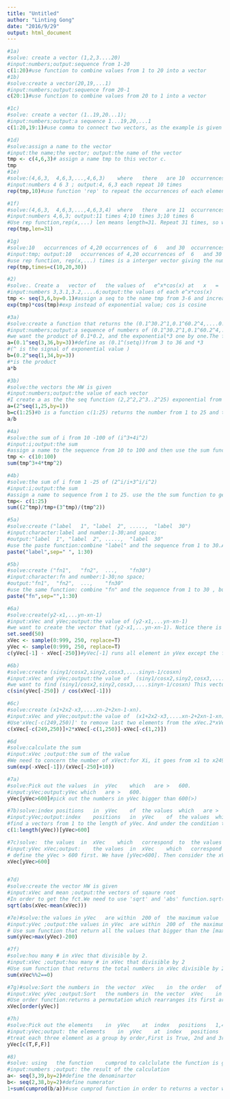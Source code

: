 ```yaml
---
title: "Untitled"
author: "Linting Gong"
date: "2016/9/29"
output: html_document
---
```


```r
#1a)
#solve: create a vector (1,2,3....20)
#input:numbers;output:sequence from 1-20 
c(1:20)#use function to combine values from 1 to 20 into a vector
#1b)
#solve:create a vector(20,19,...1)
#input:numbers;output:sequence from 20-1
c(20:1)#use function to combine values from 20 to 1 into a vector

#1c)
#solve: create a vector (1..19,20...1);
#input:numbers;output:a sequence 1...19,20,...1
c(1:20,19:1)#use comma to connect two vectors, as the example is given in th help(c):c(1,7:9). First is from 1 - 20, and then from 19-1.

#1d)	
#solve:assign a name to the vector 
#input:the name;the vector; output:the name of the vector 
tmp <- c(4,6,3)# assign a name tmp to this vector c. 
tmp
#1e)
#solve:(4,6,3,	4,6,3,...,4,6,3)	where	there	are	10	occurrences	of	4.	
#input:numbers 4 6 3 ; output:4, 6,3 each repeat 10 times 
rep(tmp,10)#use function 'rep' to repeat the occurrences of each element to 10 times 

#1f)
#solve:(4,6,3,	4,6,3,...,4,6,3,4)	where	there	are	11	occurrences	of4,10	occurrences	of	6	and	10	occurrences	of	3.	
#input:numbers 4,6,3; output:11 times 4;10 times 3;10 times 6
#Use rep function,rep(x,...) len means length=31. Repeat 31 times, so we have one more 4 in here. We have 11=4,10=3,10=6
rep(tmp,len=31)

#1g)
#solve:10	occurrences	of 4,20 occurrences	of	6	and	30	occurrences	of	3.
#input:tmp; output:10	occurrences	of 4,20 occurrences	of	6	and	30	occurrences	of3.
#use rep function, rep(x,...) times is a interger vector giving the number of times to repeat each element. Because we have different number of a, b and c. we need to use c function to define each times of a and b and c with different number of times.
rep(tmp,times=c(10,20,30))

#2)
#solve:. Create	a	vector of	the	values of	e^x*cos(x) at	x	=	3,3.1,3.2,...,5.9,6;
#input:numbers 3,3.1,3.2,....6;output:the values of each e^x*cos(x)
tmp <- seq(3,6,by=0.1)#assign a seq to the name tmp from 3-6 and increasing by 0.1 
exp(tmp)*cos(tmp)#exp instead of exponential value; cos is cosine

#3a)
#solve:create a function that returns the (0.1^30.2^1,0.1^60.2^4,....0.1^36.2^34)
#input:numbers;output:a sequence of numbers of (0.1^30.2^1,0.1^60.2^4,....0.1^36.2^34)
#we want the product of 0.1*0.2, and the exponential*3 one by one.The funtion  sequ(...)is used as:seq(from a #, to =#, by = ((to - from)/(length.out - 1)). 
a=(0.1^seq(3,36,by=3))#define as (0.1^(setq))from 3 to 36 and *3
#(^ is the signal of exponential value ) 
b=(0.2^seq(1,34,by=3))
#*is the product
a*b

#3b)
#solve:the vectors the HW is given 
#input:numbers;output:the value of each vector 
#I create a as the the seq function (2,2^2,2^3..2^25) exponential from 1-25, increasing 1. 
a=(2^seq(1,25,by=1))
b=c(1:25)#b is a function c(1:25) returns the number from 1 to 25 and then a/b
a/b

#4a)
#solve:the sum of i from 10 -100 of (i^3+4i^2)
#input:i;output:the sum
#assign a name to the sequence from 10 to 100 and then use the sum function get the final result 
tmp <- c(10:100)
sum(tmp^3+4*tmp^2)

#4b)
#solve:the sum of i from 1 -25 of (2^i/i+3^i/i^2)
#input:i;output:the sum
#assign a name to sequence from 1 to 25. use the the sum function to get the result. ^ means the power and / is devide 
tmp<- c(1:25)
sum((2^tmp)/tmp+(3^tmp)/(tmp^2))

#5a)
#solve:create ("label	1",	"label	2",	.....,	"label	30")
#input:character:label and number:1-30;and space;
#output:"label	1",	"label	2",	.....,	"label	30"
#use the paste function:combine "label" and the sequence from 1 to 30.And notice that there exists space between label and the number
paste("label",sep=" ", 1:30)

#5b)
#solve:create ("fn1",	"fn2",	...,	"fn30")
#input:character:fn and number:1-30;no space;
#output:"fn1",	"fn2",	...,	"fn30"
#use the same function: combine "fn" and the sequence from 1 to 30 , but we need to concern space. there is no space. so we use sep="" instead of sep" ".usage paste (..., sep = " ", collapse = NULL) 
paste("fn",sep="",1:30)

#6a)
#solve:create(y2-x1,...yn-xn-1)
#input:xVec and yVec;output:the value of (y2-x1,...yn-xn-1)
#we want to create the vector that (y2-x1,...yn-xn-1). Notice there is no y1 and xn. so we need to fix it. 
set.seed(50)
xVec <- sample(0:999, 250, replace=T)
yVec <- sample(0:999, 250, replace=T)
c(yVec[-1] - xVec[-250])#yVec[-1] runs all element in yVex except the first one,xVec[-250]runs all element in xVec except the last one

#6b)
#solve:create (siny1/cosx2,siny2,cosx3,....sinyn-1/cosxn) 
#input:xVec and yVec;output:the value of  (siny1/cosx2,siny2,cosx3,....sinyn-1/cosxn) 
#we want to find (siny1/cosx2,siny2,cosx3,....sinyn-1/cosxn) This vector also does not have sinyn-1 and cos1. we need to fix this problem by using yVec[-250]/cos(xVec[-1]
c(sin(yVec[-250]) / cos(xVec[-1]))

#6c)
#solve:create (x1+2x2-x3,....xn-2+2xn-1-xn).
#input:xVec and yVec;output:the value of  (x1+2x2-x3,....xn-2+2xn-1-xn).
#Use'xVec[-c(249,250)]' to remove last two elements from the xVec.2*xVect which removes the first and last one-xVector for 1st and 2nd one. 
c(xVec[-c(249,250)]+2*xVec[-c(1,250)]-xVec[-c(1,2)])

#6d
#solve:calculate the sum 
#input:xVec ;output:the sum of the value 
#We need to concern the number of xVect:for Xi, it goes from x1 to x249; for xi+1, it goes from x2 to x250
sum(exp(-xVec[-1])/(xVec[-250]+10))

#7a)
#solve:Pick	out	the	values	in	yVec	which	are	>	600.
#input:yVec;output:yVec	which	are	>	600.
yVec[yVec>600]#pick out the numbers in yVec bigger than 600(>)

#7b)solve:index	positions	in	yVec	of	the	values	which	are	>	600
#input:yVec;output:index	positions	in	yVec	of	the	values	which	are	>	600
#find a vectors from 1 to the length of yVec. And under the condition that yVec must bigger than 600 
c(1:length(yVec))[yVec>600]

#7c)solve:	the	values	in	xVec	which	correspond	to	the	values	in	yVec	which	are	>	600
#input:yVec xVec;output:	the	values	in	xVec	which	correspond	to	the	values	in	yVec	which	are	>	600	
# define the yVec > 600 first. We have [yVec>600]. Then consider the xVec. Here we got the answer. 
xVec[yVec>600]


#7d)
#solve:create the vector HW is given
#input:xVec and mean ;output:the vectors of sqaure root 
#In order to get the fct.We need to use 'sqrt' and 'abs' function.sqrt(x) computes the sqaure root of x. then get the absolute values of x. Use x in the xVec minus mean of (xVec)
sqrt(abs(xVec-mean(xVec)))

#7e)#solve:the values in yVec	are	within	200	of	the	maximum	value	of	the	terms	in	yVec
#input:yVec ;output:the values in yVec	are	within	200	of	the	maximum	value	of	the	terms	in	yVec
# Use sum function that return all the values that bigger than the [maximum of (yVec)-200]
sum(yVec>max(yVec)-200)

#7f)
#solve:hou many # in xVec that divisible by 2. 
#input:xVec ;output:hou many # in xVec that divisible by 2
#Use sum function that returns the total numbers in xVec divisible by 2. note %% is used as mod operator. x%%2 == 0 means x in xVec are divisible by2. 
sum(xVec%%2==0)

#7g)#solve:Sort	the	numbers	in	the	vector	xVec	in	the	order	of	increasing	values	in yVec.
#input:xVec yVec ;output:Sort	the	numbers	in	the	vector	xVec	in	the	order	of	increasing	values	in yVec.
#Use order function:returns a permutation which rearranges its first argument into ascending ties by further arguments.
xVec[order(yVec)]

#7h)
#solve:Pick	out	the	elements	in	yVec	at	index	positions	1,4,7,10,13,???
#input:yVec;output:	the	elements	in	yVec	at	index	positions	1,4,7,10,13,???
#treat each three element as a group by order,First is True, 2nd and 3rd are F, so we pick the first.
yVec[c(T,F,F)]

#8)
#solve:	using	the	function	cumprod	to calclulate the function is given 
#input:numbers ;output:	the result of the calculation 
a<- seq(3,39,by=2)#define the denominartor
b<- seq(2,38,by=2)#define numerator
1+sum(cumprod(b/a))#use cumprod function in order to returns a vector whose elements are the cumulative products. What is more,in order to compute easily we count 1 individually
```




